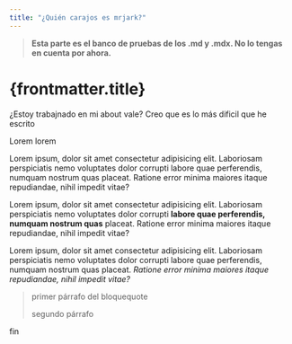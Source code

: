 ```yaml
---
title: "¿Quién carajos es mrjark?"
---
```


> **Esta parte es el banco de pruebas de los .md y .mdx. No lo tengas en cuenta por ahora.**

# {frontmatter.title}

¿Estoy trabajnado en mi about vale? Creo que es lo más dificil que he escrito

Lorem lorem

Lorem ipsum, dolor sit amet consectetur adipisicing elit. Laboriosam perspiciatis nemo voluptates dolor corrupti labore quae perferendis, numquam nostrum quas placeat. Ratione error minima maiores itaque repudiandae, nihil impedit vitae?

Lorem ipsum, dolor sit amet consectetur adipisicing elit. Laboriosam perspiciatis nemo voluptates dolor corrupti **labore quae perferendis, numquam nostrum quas** placeat. Ratione error minima maiores itaque repudiandae, nihil impedit vitae?

Lorem ipsum, dolor sit amet consectetur adipisicing elit. Laboriosam perspiciatis nemo voluptates dolor corrupti labore quae perferendis, numquam nostrum quas placeat. _Ratione error minima maiores itaque repudiandae, nihil impedit vitae?_

> primer párrafo del bloquequote
>
> segundo párrafo

fin

